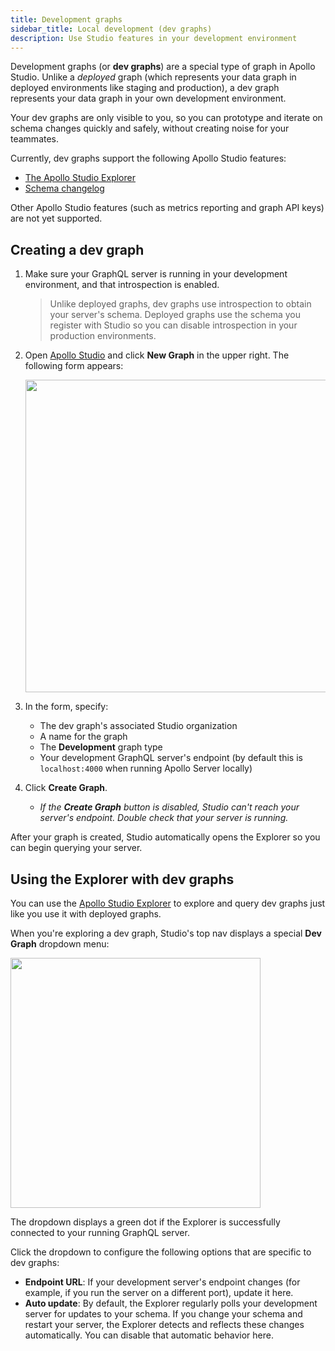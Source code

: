 ```yaml
---
title: Development graphs
sidebar_title: Local development (dev graphs)
description: Use Studio features in your development environment
---
```


Development graphs (or **dev graphs**) are a special type of graph in Apollo Studio. Unlike a _deployed_ graph (which represents your data graph in deployed environments like staging and production), a dev graph represents your data graph in your own development environment.

Your dev graphs are only visible to you, so you can prototype and iterate on schema changes quickly and safely, without creating noise for your teammates.

Currently, dev graphs support the following Apollo Studio features:

* [The Apollo Studio Explorer](./explorer/)
* [Schema changelog](./org/graphs/#tracking-schema-changes)

Other Apollo Studio features (such as metrics reporting and graph API keys) are not yet supported.

## Creating a dev graph

1. Make sure your GraphQL server is running in your development environment, and that introspection is enabled.
    > Unlike deployed graphs, dev graphs use introspection to obtain your server's schema. Deployed graphs use the schema you register with Studio so you can disable introspection in your production environments.

2. Open [Apollo Studio](https://studio.apollographql.com/) and click **New Graph** in the upper right. The following form appears:

    <img class="screenshot" src="./img/dev-graph.jpg" width="500" />

3. In the form, specify:

    * The dev graph's associated Studio organization
    * A name for the graph
    * The **Development** graph type
    * Your development GraphQL server's endpoint (by default this is `localhost:4000` when running Apollo Server locally)

4. Click **Create Graph**.
    * _If the **Create Graph** button is disabled, Studio can't reach your server's endpoint. Double check that your server is running._

After your graph is created, Studio automatically opens the Explorer so you can begin querying your server.

## Using the Explorer with dev graphs

You can use the [Apollo Studio Explorer](./explorer) to explore and query dev graphs just like you use it with deployed graphs.

When you're exploring a dev graph, Studio's top nav displays a special **Dev Graph** dropdown menu:

<img class="screenshot" src="./img/dev-graph-dropdown.jpg" width="400" />

The dropdown displays a green dot if the Explorer is successfully connected to your running GraphQL server.

Click the dropdown to configure the following options that are specific to dev graphs:

* **Endpoint URL**: If your development server's endpoint changes (for example, if you run the server on a different port), update it here.
* **Auto update**: By default, the Explorer regularly polls your development server for updates to your schema. If you change your schema and restart your server, the Explorer detects and reflects these changes automatically. You can disable that automatic behavior here.
